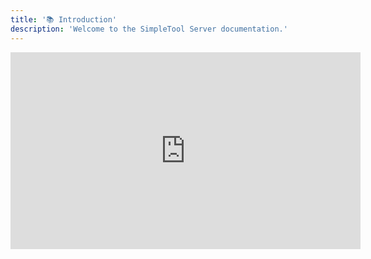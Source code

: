```yaml
---
title: '📚 Introduction'
description: 'Welcome to the SimpleTool Server documentation.'
---
```


<iframe width="560" height="315" src="https://www.youtube.com/embed/tQ6OhvC4eDQ" frameborder="0" allow="accelerometer; autoplay; clipboard-write; encrypted-media; gyroscope; picture-in-picture" allowfullscreen />

# 🤔 What is SimpleTool Server?

SimpleTool Server is a lightweight, asynchronous API platform for running and managing MCP tools in isolated, secure environments.

## ✨ Key Features

- ✨ Local Docker container – your own local Docker container with a single SSE-MCP connection
- ⚡ Support for any MCP tool launched via `uvx` or `npx`
- 🔄 Dynamic tool loading and filtering (whitelist/blacklist)
- 🌐 Access to MCP tools via SSE, Swagger REST, and OpenAPI.json (compatible with OpenWebUI)
- 🐳 Tool isolation – each tool runs in its own thread
- 🗄️ JSON-based configuration – easy to edit and portable
- 🧑‍💻 Ability to launch your own MCP server with custom ENV parameters
- 🛡️ Bearer admin hack – simple admin authorization (ideal for testing and quick changes)
- 📝 Async FastAPI Python server with full type hints for code clarity and safety
- ✅ PyTest – fast and easy verification of changes on a running server

## 🎉 What we have now...

- 🔗 Docker container built on Debian 13 with FastAPI/Python 3.13 server
- ⚡ Support for any MCP tool launched via `uvx` or `npx`
- 🌐 Access to MCP tools via SSE, Swagger REST, and OpenAPI.json (OpenWebUI compatible)
- 🆒 SupervisorD controlled by ENV allows running SSHD + Xfce + noVNC (desktop via web/port 6901, ~400MB)
- 🔄 Dynamic tool loading and filtering from MCP server (whitelist/blacklist)
- 🧵 Each MCP server runs in its own thread
- 🗄️ No need for a database – JSON configuration for easy editing and portability
- 🧑‍💻 Users can define their own MCP server with custom ENV (auto-detected via Auth Bearer)
- 🛡️ Env Bearer Admin Hack – configurable env simulating Bearer admin (ideal for tests and quick changes)
- 📝 Built entirely on FastAPI Python + Pydantic for code clarity and safety
- ❌ Custom SSE stack based only on FastAPI (no Starlette)
- ✅ PyTest – tests run a live server instance and perform tests on a real running server (no mocking!)

## 🚀 Working on...

- 🤔 Prompts – fixing some bugs with class injection into SSE
- 🖥️ WebUI Frontend with Marketplace (click and install)

Ready? Let's get started with SimpleTool Server!
